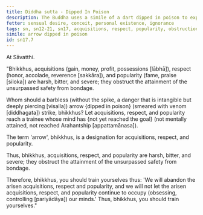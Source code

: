 ```yaml
---
title: Diddha sutta - Dipped In Poison
description: The Buddha uses a simile of a dart dipped in poison to explain how acquisitions, respect, and popularity are harsh, bitter, and severe, obstructing the attainment of the unsurpassed safety from bondage.
fetter: sensual desire, conceit, personal existence, ignorance
tags: sn, sn12-21, sn17, acquisitions, respect, popularity, obstruction, poison, arrow, harsh, bitter, severe
simile: arrow dipped in poison
id: sn17.7
---
```


At Sāvatthi.

"Bhikkhus, acquisitions (gain, money, profit, possessions [lābhā]), respect (honor, accolade, reverence [sakkāra]), and popularity (fame, praise [siloka]) are harsh, bitter, and severe; they obstruct the attainment of the unsurpassed safety from bondage.

Whom should a barbless (without the spike, a danger that is intangible but deeply piercing [visalla]) arrow \{dipped in poison} (smeared with venom [diddhagata]) strike, bhikkhus? Let acquisitions, respect, and popularity reach a trainee whose mind has \{not yet reached the goal} (not mentally attained, not reached Arahantship [appattamānasa]).

The term 'arrow', bhikkhus, is a designation for acquisitions, respect, and popularity.

Thus, bhikkhus, acquisitions, respect, and popularity are harsh, bitter, and severe; they obstruct the attainment of the unsurpassed safety from bondage.

Therefore, bhikkhus, you should train yourselves thus: 'We will abandon the arisen acquisitions, respect and popularity, and we will not let the arisen acquisitions, respect, and popularity continue to occupy (obsessing, controlling [pariyādāya]) our minds.' Thus, bhikkhus, you should train yourselves."